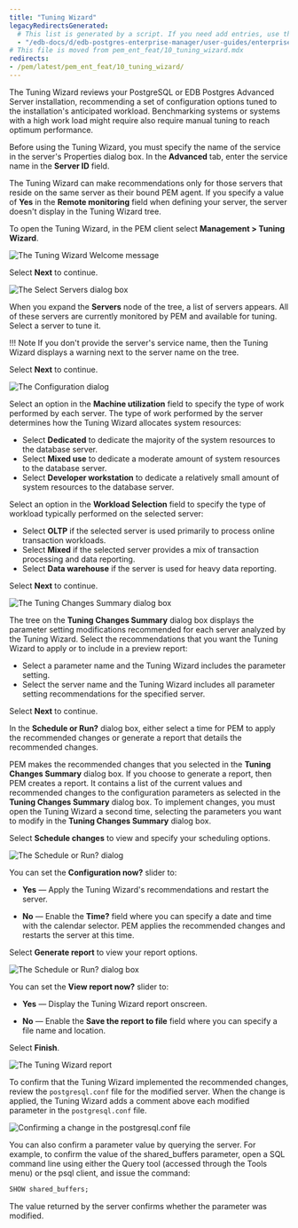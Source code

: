 ```yaml
---
title: "Tuning Wizard"
legacyRedirectsGenerated:
  # This list is generated by a script. If you need add entries, use the `legacyRedirects` key.
  - "/edb-docs/d/edb-postgres-enterprise-manager/user-guides/enterprise-features-guide/8.0/tuning_wizard.html"
# This file is moved from pem_ent_feat/10_tuning_wizard.mdx
redirects:
- /pem/latest/pem_ent_feat/10_tuning_wizard/
---
```


The Tuning Wizard reviews your PostgreSQL or EDB Postgres Advanced Server installation, recommending a set of configuration options tuned to the installation's anticipated workload. Benchmarking systems or systems with a high work load might require also require manual tuning to reach optimum performance.

Before using the Tuning Wizard, you must specify the name of the service in the server's Properties dialog box. In the **Advanced** tab, enter the service name in the **Server ID** field.

The Tuning Wizard can make recommendations only for those servers that reside on the same server as their bound PEM agent. If you specify a value of **Yes** in the **Remote monitoring** field when defining your server, the server doesn't display in the Tuning Wizard tree.

To open the Tuning Wizard, in the PEM client select **Management > Tuning Wizard**.

![The Tuning Wizard Welcome message](../images/tuning_wiz_welcome.png)

Select **Next** to continue.

![The Select Servers dialog box](../images/tuning_wiz_server_sel.png)

When you expand the **Servers** node of the tree, a list of servers appears. All of these servers are currently monitored by PEM and available for tuning. Select a server to tune it. 

!!! Note
    If you don't provide the server's service name, then the Tuning Wizard displays a warning next to the server name on the tree.

Select **Next** to continue.

![The Configuration dialog](../images/tuning_wiz_configuration.png)

Select an option in the **Machine utilization** field to specify the type of work performed by each server. The type of work performed by the server determines how the Tuning Wizard allocates system resources:

-   Select **Dedicated** to dedicate the majority of the system resources to the database server.
-   Select **Mixed use** to dedicate a moderate amount of system resources to the database server.
-   Select **Developer workstation** to dedicate a relatively small amount of system resources to the database server.

Select an option in the **Workload Selection** field to specify the type of workload typically performed on the selected server:

-   Select **OLTP** if the selected server is used primarily to process online transaction workloads.
-   Select **Mixed** if the selected server provides a mix of transaction processing and data reporting.
-   Select **Data warehouse** if the server is used for heavy data reporting.

Select **Next** to continue.

![The Tuning Changes Summary dialog box](../images/tuning_wiz_changes_sum.png)

The tree on the **Tuning Changes Summary** dialog box displays the parameter setting modifications recommended for each server analyzed by the Tuning Wizard. Select the recommendations that you want the Tuning Wizard to apply or to include in a preview report:

-   Select a parameter name and the Tuning Wizard includes the parameter setting.
-   Select the server name and the Tuning Wizard includes all parameter setting recommendations for the specified server.

Select **Next** to continue.

In the **Schedule or Run?** dialog box, either select a time for PEM to apply the recommended changes or generate a report that details the recommended changes.

PEM makes the recommended changes that you selected in the **Tuning Changes Summary** dialog box. If you choose to generate a report, then PEM creates a report. It contains a list of the current values and recommended changes to the configuration parameters as selected in the **Tuning Changes Summary** dialog box. To implement changes, you must open the Tuning Wizard a second time, selecting the parameters you want to modify in the **Tuning Changes Summary** dialog box.

Select **Schedule changes** to view and specify your scheduling options.

![The Schedule or Run? dialog](../images/tuning_wiz_apply_changes.png)

You can set the **Configuration now?** slider to:

   - **Yes** &mdash; Apply the Tuning Wizard's recommendations and restart the server.

   - **No** &mdash; Enable the **Time?** field where you can specify a date and time with the calendar selector. PEM applies the recommended changes and restarts the server at this time.

Select **Generate report** to view your report options.

![The Schedule or Run? dialog box](../images/tuning_wiz_generate_report.png)

You can set the **View report now?** slider to:

   - **Yes** &mdash; Display the Tuning Wizard report onscreen.

   - **No** &mdash; Enable the **Save the report to file** field where you can specify a file name and location.

Select **Finish**.

![The Tuning Wizard report](../images/tuning_wiz_report.png)

To confirm that the Tuning Wizard implemented the recommended changes, review the `postgresql.conf` file for the modified server. When the change is applied, the Tuning Wizard adds a comment above each modified parameter in the `postgresql.conf` file.

![Confirming a change in the postgresql.conf file](../images/tuning_wiz_confirm_chg.png)

You can also confirm a parameter value by querying the server. For example, to confirm the value of the shared_buffers parameter, open a SQL command line using either the Query tool (accessed through the Tools menu) or the psql client, and issue the command:

```sql
SHOW shared_buffers;
```

The value returned by the server confirms whether the parameter was modified.
